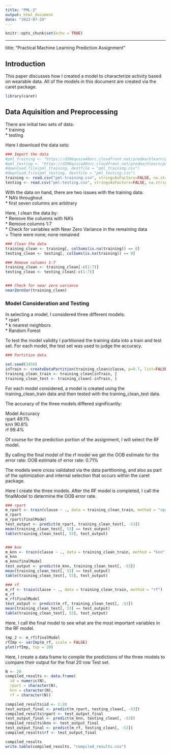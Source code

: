 ---
title: "PML-2"
output: html_document
date: "2023-07-29"
---

```{r setup, include=FALSE}
knitr::opts_chunk$set(echo = TRUE)
```

---
title: "Practical Machine Learning Prediction Assignment"

## Introduction
This paper discusses how I created a model to characterize activity based on wearable data.
All of the models in this document are created via the caret package.

```{r}
library(caret)
```


## Data Aquisition and Preprocessing
There are initial two sets of data:  
* training  
* testing  

Here I download the data sets:
```{r}
### Import the data
#pml_training <- "https://d396qusza40orc.cloudfront.net/predmachlearn/pml-training.csv"
#pml_testing <- "https://d396qusza40orc.cloudfront.net/predmachlearn/pml-testing.csv"
#download.file(pml_training, destfile = "pml_training.csv")
#download.file(pml_testing, destfile = "pml_testing.csv")
training <- read.csv("pml-training.csv", stringsAsFactors=FALSE, na.strings = c("", "#DIV/0", "NA"))
testing <- read.csv("pml-testing.csv", stringsAsFactors=FALSE, na.strings = c("", "#DIV/0", "NA"))

```

With the data on hand, there are two issues with the training data:  
* NA's throughout  
* first seven columns are arbitrary  

Here, I clean the data by:  
* Remove the columns with NA's  
* Remove columns 1:7  
* Check for variables with Near Zero Variance in the remaining data  
    + There were none; none remained

```{r}
### Clean the data
training_clean <- training[, colSums(is.na(training)) == 0]
testing_clean <- testing[, colSums(is.na(training)) == 0]

### Remove columns 1-7
training_clean <- training_clean[-c(1:7)]
testing_clean <- testing_clean[-c(1:7)]


### Check for near zero variance
nearZeroVar(training_clean)
```

###  Model Consideration and Testing
In selecting a model, I considered three different models:  
* rpart  
* k nearest neighbors  
* Random Forest

To test the model validity I partitioned the training data into a train and test set.
For each model, the test set was used to judge the accuracy.

```{r}
### Partition data

set.seed(3456)
inTrain <- createDataPartition(training_clean$classe, p=0.7, list=FALSE)
training_clean_train <- training_clean[inTrain, ]
training_clean_test <- training_clean[-inTrain, ]
```

For each model considered, a model is created using the training_clean_train data and then tested with the training_clean_test data.

The accuracy of the three models differed significantly:

Model Accuracy  
rpart 49.1%  
knn   90.8%  
rf    99.4%  

Of course for the prediction portion of the assignment, I will select the RF model.

By calling the final model of the rf model we get the OOB estimate for the error rate:
OOB estimate of  error rate: 0.71%

The models were cross validated via the data partitioning, and also as part of the optimization and internal selection that occurs within the caret package.


Here I create the three models.
After the RF model is completed, I call the finalModel to determine the OOB error rate.

```{r}
### rpart
m_rpart <- train(classe ~ ., data = training_clean_train, method = "rpart")
m_rpart
m_rpart$finalModel
test_output <- predict(m_rpart, training_clean_test[, -53])
mean(training_clean_test[, 53] == test_output)
table(training_clean_test[, 53], test_output)


### knn
m_knn <- train(classe ~ ., data = training_clean_train, method = "knn")
m_knn
m_knn$finalModel
test_output <- predict(m_knn, training_clean_test[, -53])
mean(training_clean_test[, 53] == test_output)
table(training_clean_test[, 53], test_output)

### rf
m_rf <- train(classe ~ ., data = training_clean_train, method = "rf")
m_rf
m_rf$finalModel
test_output <- predict(m_rf, training_clean_test[, -53])
mean(training_clean_test[, 53] == test_output)
table(training_clean_test[, 53], test_output)

```


Here, I call the final model to see what are the most important variables in the RF model.

```{r}
tmp_2 <- m_rf$finalModel
rfImp <- varImp(m_rf, scale = FALSE)
plot(rfImp, top = 20)

```


Here, I create a data frame to compile the predictions of the three models to compare their output for the final 20 row Test set.

```{r}
N <- 20
compiled_results <- data.frame(
  id = numeric(N),
  rpart = character(N),
  knn = character(N),
  rf = character(N))

compiled_results$id <- 1:20
test_output_final <- predict(m_rpart, testing_clean[, -53])
compiled_results$rpart <- test_output_final
test_output_final <- predict(m_knn, testing_clean[, -53])
compiled_results$knn <- test_output_final
test_output_final <- predict(m_rf, testing_clean[, -53])
compiled_results$rf <- test_output_final

compiled_results
write.table(compiled_results, "compiled_results.csv")

```
